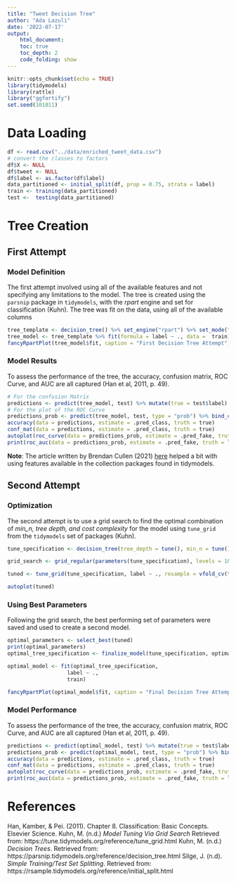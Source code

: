 ```yaml
---
title: "Tweet Decision Tree"
author: "Ada Lazuli"
date: '2022-07-17'
output:
    html_document:
    toc: true
    toc_depth: 2
    code_folding: show
---
```



```r
knitr::opts_chunk$set(echo = TRUE)
library(tidymodels)
library(rattle)
library("ggfortify")
set.seed(101011)
```

# Data Loading

```r
df <- read.csv("../data/enriched_tweet_data.csv")
# convert the classes to factors
df$X <- NULL
df$tweet <- NULL
df$label <- as.factor(df$label)
data_partitioned <- initial_split(df, prop = 0.75, strata = label)
train <- training(data_partitioned)
test <-  testing(data_partitioned)
```

# Tree Creation

## First Attempt

### Model Definition

The first attempt involved using all of the available features and not specifying any limitations to the model. The tree is created using the `parsnip` package in `tidymodels`, with the _rpart_ engine and set for classification (Kuhn). The tree was fit on the data, using all of the available columns

```r
tree_template <- decision_tree() %>% set_engine("rpart") %>% set_mode("classification")
tree_model <- tree_template %>% fit(formula = label ~ ., data =  train)
fancyRpartPlot(tree_model$fit, caption = "First Decision Tree Attempt")
```

### Model Results

To assess the performance of the tree, the accuracy, confusion matrix, ROC Curve, and AUC are all captured (Han et al, 2011, p. 49).

```r
# For the confusion Matrix
predictions <- predict(tree_model, test) %>% mutate(true = test$label)
# For the plot of the ROC Curve
predictions_prob <- predict(tree_model, test, type = "prob") %>% bind_cols(test)
accuracy(data = predictions, estimate = .pred_class, truth = true)
conf_mat(data = predictions, estimate = .pred_class, truth = true)
autoplot(roc_curve(data = predictions_prob, estimate = .pred_fake, truth = label)) + ggtitle("ROC For Tweets")
print(roc_auc(data = predictions_prob, estimate = .pred_fake, truth = label))
```


__Note__: The article written by Brendan Cullen (2021) [here](https://bcullen.rbind.io/post/2020-06-02-tidymodels-decision-tree-learning-in-r/) helped a bit with using features available in the collection packages found in tidymodels. 


## Second Attempt

### Optimization

The second attempt is to use a grid search to find the optimal combination of _min_n, tree depth, and cost complexity_ for the model using `tune_grid` from the `tidymodels` set of packages (Kuhn). 

```r
tune_specification <- decision_tree(tree_depth = tune(), min_n = tune(), cost_complexity = tune()) %>% set_mode("classification") %>% set_engine("rpart")

grid_search <- grid_regular(parameters(tune_specification), levels = 10)

tuned <- tune_grid(tune_specification, label ~ ., resample = vfold_cv(train, v = 3), grid = grid_search, metrics = metric_set(accuracy))

autoplot(tuned)
```

### Using Best Parameters

Following the grid search, the best performing set of parameters were saved and used to create a second model.

```r
optimal_parameters <- select_best(tuned)
print(optimal_parameters)
optimal_tree_specification <- finalize_model(tune_specification, optimal_parameters)

optimal_model <- fit(optimal_tree_specification,
                   label ~ .,
                   train)

fancyRpartPlot(optimal_model$fit, caption = "Final Decision Tree Attempt")
```

### Model Performance

To assess the performance of the tree, the accuracy, confusion matrix, ROC Curve, and AUC are all captured (Han et al, 2011, p. 49).


```r
predictions <- predict(optimal_model, test) %>% mutate(true = test$label)
predictions_prob <- predict(optimal_model, test, type = "prob") %>% bind_cols(test)
accuracy(data = predictions, estimate = .pred_class, truth = true)
conf_mat(data = predictions, estimate = .pred_class, truth = true)
autoplot(roc_curve(data = predictions_prob, estimate = .pred_fake, truth = label)) + ggtitle("Final Model ROC For Tweets")
print(roc_auc(data = predictions_prob, estimate = .pred_fake, truth = label))
```

# References 

Han, Kamber, & Pei. (2011). Chapter 8. Classification: Basic Concepts. Elsevier Science. 
Kuhn, M. (n.d.) _Model Tuning Via Grid Search_ Retrieved from: https://tune.tidymodels.org/reference/tune_grid.html
Kuhn, M. (n.d.) _Decision Trees_. Retrieved from: https://parsnip.tidymodels.org/reference/decision_tree.html
Silge, J. (n.d). _Simple Training/Test Set Splitting_. Retrieved from: https://rsample.tidymodels.org/reference/initial_split.html


